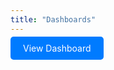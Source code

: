 ```yaml
---
title: "Dashboards"
---
```


<a href="https://lookerstudio.google.com/reporting/6e16190f-cf6a-4c3d-8d7d-e11ce0f0152c" 
   target="_blank" 
   style="padding: 10px 20px; background-color: #007bff; color: white; text-decoration: none; border-radius: 5px;">
   View Dashboard
</a>